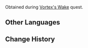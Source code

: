 {{Item Infobox
|id           = 100627
|image        = Item Training Dummy.png
|type         = Quest Items
|description  = A wooden stake of very common design. It doesn't seem special in any way, other than its slightly smaller bulk. It bears some signs of use, and might have been moved here from elsewhere.
|source1      = Obtained during [[Vortex's Wake]]
}}
Obtained during [[Vortex's Wake]] quest.

==Other Languages==
{{Other Languages
|default_hidden = 1
|en      = Used Training Dummy
|zhs     = 使用过的木桩
|zhs_rm  = Shǐyòng Guò de Mùzhuāng
|zht     = 使用過的木樁
|zht_rm  = Shǐyòng Guò de Mùzhuāng
|ja      = 古い杭
|ja_rm   = Furui Kui
|ko      = 사용했던 말뚝
|ko_rm   = Sayonghaettteon Malttuk
|es      = Maniquí usado
|fr      = Mannequin usé
|ru      = Потрёпанное чучело
|th      = หุ่นไม้สำหรับฝึกซ้อมที่ใช้แล้ว
|th_rm   = 
|vi      = Cọc Gỗ Đã Dùng
|de      = Benutzter Holzpfahl
|id      = Boneka Latihan Bekas
|pt      = Manequim de Treino Usado
|tr      = Kullanılmış Talim Hedefi
|it      = Manichino d'addestramento usato
}}

==Change History==
{{Change History|1.1}}